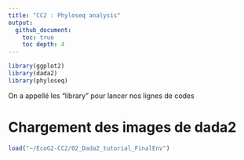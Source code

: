 ```yaml
---
title: "CC2 : Phyloseq analysis"
output: 
  github_document:
    toc: true
    toc depth: 4
---
```


```r
library(ggplot2)
library(dada2)
library(phyloseq)
```
On a appellé les "library" pour lancer nos lignes de codes 

# Chargement des images de dada2
```r
load("~/EcoG2-CC2/02_Dada2_tutorial_FinalEnv")
```